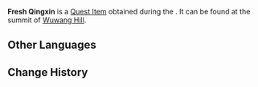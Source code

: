 {{For|the quest item from ''[[The Sparrow Studies the Blade]]''|Fresh Qingxin (The Sparrow Studies the Blade)}}
{{Item Infobox
|id           = 100753
|title        = Fresh Qingxin
|image        = Item Qingxin.png
|type         = Quest Items
|group        = Event Items
|description  = A translucent white flower that only grows at the highest peaks. It eschews the warmth and moisture of the plains to gaze out afar from the solitary mountaintops.
|event        = Lantern Rite Tales
|source1      = ''[[Guardians of the Countryside]]''
|quest        = Guardians of the Countryside
|related_type = Variant
|related_item = Qingxin
}}
'''Fresh Qingxin''' is a [[Quest Item]] obtained during the {{Quest|Guardians of the Countryside}}. It can be found at the summit of [[Wuwang Hill]].

==Other Languages==
{{Other Languages
|default_hidden = 1
|en      = Fresh Qingxin
|zhs     = 新鲜的清心
|zhs_rm  = Xīnxiān de Qīngxīn
|zht     = 新鮮的清心
|zht_rm  = Xīnxiān de Qīngxīn
|ja      = 新鮮な清心
|ja_rm   = Shinsen-na Seishin
|ko      = 신선한 청심
|es      = Flor chingxin fresca
|fr      = Fleur de Qingxin fraîche
|ru      = Свежий цветок цинсинь
|th      = ดอก Qingxin สด ๆ
|th_rm   = Dok Qingxin Sot-Sot
|vi      = Thanh Tâm Tươi Ngon
|de      = Frischer Qingxin
|id      = Qingxin Segar
|pt      = Qingxin Fresca
|tr      = Taze Qingxin
|it      = Qingxin fresco
}}

==Change History==
{{Change History|1.3}}